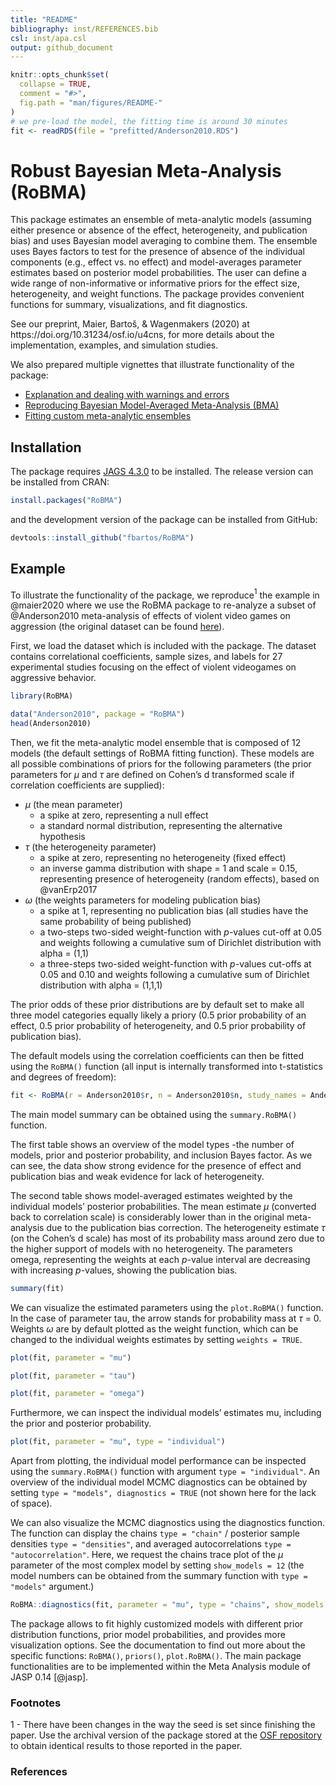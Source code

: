 ```yaml
---
title: "README"
bibliography: inst/REFERENCES.bib
csl: inst/apa.csl
output: github_document
---
```


<!-- README.md is generated from README.Rmd. Please edit that file -->

```r
knitr::opts_chunk$set(
  collapse = TRUE,
  comment = "#>",
  fig.path = "man/figures/README-"
)
# we pre-load the model, the fitting time is around 30 minutes
fit <- readRDS(file = "prefitted/Anderson2010.RDS")
```

# Robust Bayesian Meta-Analysis (RoBMA)

This package estimates an ensemble of meta-analytic models (assuming either presence or absence of the effect, heterogeneity, and publication bias) and uses Bayesian model averaging to combine them. The ensemble uses Bayes factors to test for the presence of absence of the individual components (e.g., effect vs. no effect) and model-averages parameter estimates based on posterior model probabilities. The user can define a wide range of non-informative or informative priors for the effect size, heterogeneity, and weight 
functions. The package provides convenient functions for summary, visualizations, and fit diagnostics.

See our preprint, Maier, Bartoš, & Wagenmakers (2020) at https://doi.org/10.31234/osf.io/u4cns, for more details about the implementation, examples, and simulation studies.

We also prepared multiple vignettes that illustrate functionality of the package:

 - [Explanation and dealing with warnings and errors](https://fbartos.github.io/RoBMA/articles/WarningsAndErrors.html)
 - [Reproducing Bayesian Model-Averaged Meta-Analysis (BMA)](https://fbartos.github.io/RoBMA/articles/ReproducingBMA.html)
 - [Fitting custom meta-analytic ensembles](https://fbartos.github.io/RoBMA/articles/CustomEnsembles.html)


## Installation

The package requires [JAGS 4.3.0](http://mcmc-jags.sourceforge.net/) to be installed. The release version can be installed from CRAN:
``` r
install.packages("RoBMA")
```
and the development version of the package can be installed from GitHub:

``` r
devtools::install_github("fbartos/RoBMA")
```

## Example

To illustrate the functionality of the package, we reproduce$^1$ the example in @maier2020 where we use the RoBMA package to re-analyze a subset of @Anderson2010 meta-analysis of effects of violent video games on aggression (the original dataset can be found [here](https://github.com/Joe-Hilgard/Anderson-meta)).

First, we load the dataset which is included with the package. The dataset contains correlational coefficients, sample sizes, and labels for 27 experimental studies focusing on the effect of violent videogames on aggressive behavior.

```r
library(RoBMA)

data("Anderson2010", package = "RoBMA")
head(Anderson2010)
```

Then, we fit the meta-analytic model ensemble that is composed of 12 models (the default settings of RoBMA fitting function). These models are all possible combinations of priors for the following parameters (the prior parameters for $\mu$ and $\tau$ are defined on Cohen’s d transformed scale if correlation coefficients are supplied):

* $\mu$ (the mean parameter)
  - a spike at zero, representing a null effect
  - a standard normal distribution, representing the alternative hypothesis
* $\tau$ (the heterogeneity parameter)
  - a spike at zero, representing no heterogeneity (fixed effect)
  - an inverse gamma distribution with shape = 1 and scale = 0.15, representing presence of heterogeneity (random effects), based on @vanErp2017 
* $\omega$ (the weights parameters for modeling publication bias)
  - a spike at 1, representing no publication bias (all studies have the same probability of being published)
  - a two-steps two-sided weight-function with *p*-values cut-off at 0.05 and weights following a cumulative sum of Dirichlet distribution with alpha = (1,1)
  - a three-steps two-sided weight-function with *p*-values cut-offs at 0.05 and 0.10 and weights following a cumulative sum of Dirichlet distribution with alpha = (1,1,1)

The prior odds of these prior distributions are by default set to make all three model categories equally likely a priory (0.5 prior probability of an effect, 0.5 prior probability of heterogeneity, and 0.5 prior probability of publication bias).

The default models using the correlation coefficients can then be fitted using the `RoBMA()` function (all input is internally transformed into t-statistics and degrees of freedom):

``` r
fit <- RoBMA(r = Anderson2010$r, n = Anderson2010$n, study_names = Anderson2010$name)
```

The main model summary can be obtained using the `summary.RoBMA()` function.

The first table shows an overview of the model types -the number of models, prior and posterior probability, and inclusion Bayes factor. As we can see, the data show strong evidence for the presence of effect and publication bias and weak evidence for lack of heterogeneity.

The second table shows model-averaged estimates weighted by the individual models' posterior probabilities. The mean estimate $\mu$ (converted back to correlation scale) is considerably lower than in the original meta-analysis due to the publication bias correction. The heterogeneity estimate $\tau$ (on the Cohen's d scale) has most of its probability mass around zero due to the higher support of models with no heterogeneity. The parameters omega, representing the weights at each *p*-value interval are decreasing with increasing *p*-values, showing the publication bias.

```r
summary(fit)
```

We can visualize the estimated parameters using the `plot.RoBMA()` function. In the case of parameter tau, the arrow stands for probability mass at $\tau$ = 0. Weights $\omega$ are by default plotted as the weight function, which can be changed to the individual weights estimates by setting `weights = TRUE`.

```r
plot(fit, parameter = "mu")
```

```r
plot(fit, parameter = "tau")
```

```r
plot(fit, parameter = "omega")
```

Furthermore, we can inspect the individual models' estimates mu, including the prior and posterior probability.

```r
plot(fit, parameter = "mu", type = "individual")
```

Apart from plotting, the individual model performance can be inspected using the `summary.RoBMA()` function with argument `type = "individual"`. An overview of the individual model MCMC diagnostics can be obtained by setting `type = "models", diagnostics = TRUE` (not shown here for the lack of space).

We can also visualize the MCMC diagnostics using the diagnostics function. The function can display the chains `type = "chain"` / posterior sample densities `type = "densities"`, and averaged autocorrelations `type = "autocorrelation"`. Here, we request the chains trace plot of the $\mu$ parameter of the most complex model by setting `show_models = 12` (the model numbers can be obtained from the summary function with `type = "models"` argument.)

```r
RoBMA::diagnostics(fit, parameter = "mu", type = "chains", show_models = 12)
```

The package allows to fit highly customized models with different prior distribution functions, prior model probabilities, and provides more visualization options. See the documentation to find out more about the specific functions: `RoBMA()`, `priors()`, `plot.RoBMA()`. The main package functionalities are to be implemented within the Meta Analysis module of JASP 0.14 [@jasp].

### Footnotes

1 - There have been changes in the way the seed is set since finishing the paper. Use the archival version of the package stored at the [OSF repository](https://osf.io/buk8g/) to obtain identical results to those reported in the paper.

### References
